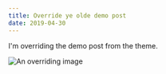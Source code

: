 ```yaml
---
title: Override ye olde demo post
date: 2019-04-30
---
```


I'm overriding the demo post from the theme.

![An overriding image](images/unsplash-override.jpg "An overriding image")
